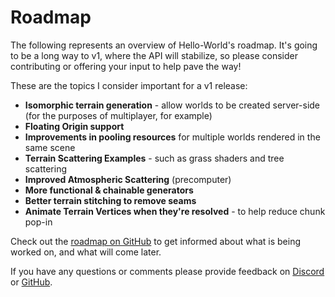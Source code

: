 # Roadmap

The following represents an overview of Hello-World's roadmap. It's going to be a long way to v1, where the API will stabilize, so please consider contributing or offering your input to help pave the way!

These are the topics I consider important for a v1 release:

- **Isomorphic terrain generation** - allow worlds to be created server-side (for the purposes of multiplayer, for example)
- **Floating Origin support**
- **Improvements in pooling resources** for multiple worlds rendered in the same scene
- **Terrain Scattering Examples** - such as grass shaders and tree scattering
- **Improved Atmospheric Scattering** (precomputer)
- **More functional & chainable generators**
- **Better terrain stitching to remove seams**
- **Animate Terrain Vertices when they're resolved** - to help reduce chunk pop-in

Check out the [roadmap on GitHub](https://github.com/users/kenjinp/projects/2) to get informed about what is being worked on, and what will come later.

If you have any questions or comments please provide feedback on [Discord](https://discord.com/invite/7VqE93h58B) or [GitHub](https://github.com/kenjinp/hello-worlds).
